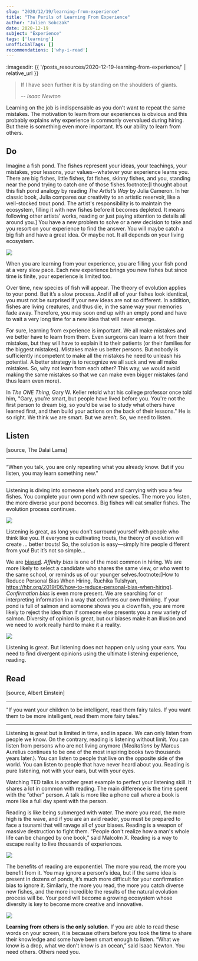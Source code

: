 ```yaml
---
slug: "2020/12/19/learning-from-experience"
title: "The Perils of Learning From Experience"
author: "Julien Sobczak"
date: 2020-12-19
subject: "Experience"
tags: ['learning']
unofficialTags: []
recommendations: ['why-i-read']
---
```


:imagesdir: {{ '/posts_resources/2020-12-19-learning-from-experience/' | relative_url }}

> If I have seen further it is by standing on the shoulders of giants.
>
> -- <cite> Isaac Newton</cite>

<Lead>
Learning on the job is indispensable as you don’t want to repeat the same mistakes. The motivation to learn from our experiences is obvious and this probably explains why experience is commonly overvalued during hiring. But there is something even more important. It’s our ability to learn from others.
</Lead>

## Do

Imagine a fish pond. The fishes represent your ideas, your teachings, your mistakes, your lessons, your values--whatever your experience learns you. There are big fishes, little fishes, fat fishes, skinny fishes, and you, standing near the pond trying to catch one of those fishes.footnote:[I thought about this fish pond analogy by reading _The Artist’s Way_ by Julia Cameron. In her classic book, Julia compares our creativity to an artistic reservoir, like a well-stocked trout pond. The artist's responsibility is to maintain the ecosystem, filling it with new fishes before it becomes depleted. It means following other artists’ works, reading or just paying attention to details all around you.] You have a new problem to solve or a new decision to take and you resort on your experience to find the answer. You will maybe catch a big fish and have a great idea. Or maybe not. It all depends on your living ecosystem.

<img src="own-experience.png" />

When you are learning from your experience, you are filling your fish pond at a very slow pace. Each new experience brings you new fishes but since time is finite, your experience is limited too.

Over time, new species of fish will appear. The theory of evolution applies to your pond. But it’s a slow process. And if all of your fishes look identical, you must not be surprised if your new ideas are not so different. In addition, fishes are living creatures, and thus die, in the same way your memories fade away. Therefore, you may soon end up with an empty pond and have to wait a very long time for a new idea that will never emerge.

For sure, learning from experience is important. We all make mistakes and we better have to learn from them. Even surgeons can learn a lot from their mistakes, but they will have to explain it to their patients (or their families for the biggest mistakes). Mistakes make us better persons. But nobody is sufficiently incompetent to make all the mistakes he need to unleash his potential. A better strategy is to recognize we all suck and we all make mistakes. So, why not learn from each other? This way, we would avoid making the same mistakes so that we can make even bigger mistakes (and thus learn even more).

In _The ONE Thing_, Gary W. Keller retold what his college professor once told him, "Gary, you're smart, but people have lived before you. You're not the first person to dream big, so you'd be wise to study what others have learned first, and then build your actions on the back of their lessons." He is so right. We think we are smart. But we aren’t. So, we need to listen.

## Listen

[source, The Dalai Lama]
____
“When you talk, you are only repeating what you already know. But if you listen, you may learn something new.”
____

Listening is diving into someone else’s pond and carrying with you a few fishes. You complete your own pond with new species. The more you listen, the more diverse your pond becomes. Big fishes will eat smaller fishes. The evolution process continues.

<img src="copy-experience.png" />

Listening is great, as long you don’t surround yourself with people who think like you. If everyone is cultivating trouts, the theory of evolution will create … better trouts! So, the solution is easy—simply hire people different from you! But it’s not so simple...

We are [biased](https://en.wikipedia.org/wiki/List_of_cognitive_biases). _Affinity bias_ is one of the most common in hiring. We are more likely to select a candidate who shares the same view, or who went to the same school, or reminds us of our younger selves.footnote:[How to Reduce Personal Bias When Hiring, Ruchika Tulshyan, https://hbr.org/2019/06/how-to-reduce-personal-bias-when-hiring]. _Confirmation bias_ is even more present. We are searching for or interpreting information in a way that confirms our own thinking. If your pond is full of salmon and someone shows you a clownfish, you are more likely to reject the idea than if someone else presents you a new variety of salmon. Diversity of opinion is great, but our biases make it an illusion and we need to work really hard to make it a reality.

<img src="biases.png" />

Listening is great. But listening does not happen only using your ears. You need to find divergent opinions using the ultimate listening experience, reading.

## Read

[source, Albert Einstein]
____
"If you want your children to be intelligent, read them fairy tales. If you want them to be more intelligent, read them more fairy tales."
____

Listening is great but is limited in time, and in space. We can only listen from people we know. On the contrary, reading is listening without limit. You can listen from persons who are not living anymore (_Meditations_ by Marcus Aurelius continues to be one of the most inspiring books two thousands years later.). You can listen to people that live on the opposite side of the world. You can listen to people that have never heard about you. Reading is pure listening, not with your ears, but with your eyes.

<Admonition type="note" className="None" title="Reading is not the only option.">
Watching TED talks is another great example to perfect your listening skill. It shares a lot in common with reading. The main difference is the time spent with the “other” person. A talk is more like a phone call where a book is more like a full day spent with the person.
</Admonition>

Reading is like being submerged with water. The more you read, the more high is the wave, and if you are an avid reader, you must be prepared to face a tsunami that will ravage all of your biases. Reading is a weapon of massive destruction to fight them. “People don't realize how a man's whole life can be changed by one book,” said Malcolm X. Reading is a way to escape reality to live thousands of experiences.

<img src="reading-experiences.png" />

The benefits of reading are exponentiel. The more you read, the more you benefit from it. You may ignore a person's idea, but if the same idea is present in dozens of ponds, it’s much more difficult for your confirmation bias to ignore it. Similarly, the more you read, the more you catch diverse new fishes, and the more incredible the results of the natural evolution process will be. Your pond will become a growing ecosystem whose diversity is key to become more creative and innovative.

<img src="all-experiences.png" />

**Learning from others is the only solution**. If you are able to read these words on your screen, it is because others before you took the time to share their knowledge and some have been smart enough to listen. “What we know is a drop, what we don't know is an ocean,” said Isaac Newton. You need others. Others need you.
